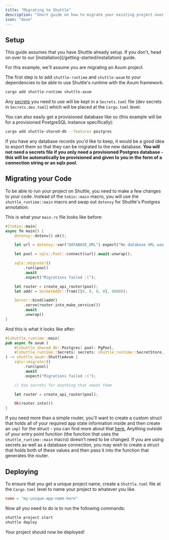 ```yaml
---
title: "Migrating to Shuttle"
description: "Short guide on how to migrate your existing project over to Shuttle"
icon: "dove"
---
```


## Setup

<Note>
    This guide assumes that you have Shuttle already setup.
    If you don't, head on over to our [installation](/getting-started/installation) guide.
</Note>

For this example, we'll assume you are migrating an Axum project.

The first step is to add `shuttle-runtime` and `shuttle-axum` to your dependencies to be able to use Shuttle's runtime with the Axum framework.

```bash
cargo add shuttle-runtime shuttle-axum
```

Any [secrets](/resources/shuttle-secrets) you need to use will be kept in a `Secrets.toml` file (dev secrets in `Secrets.dev.toml`) which will be placed at the `Cargo.toml` level.

You can also easily get a provisioned database like so (this example will be for a provisioned PostgreSQL instance specifically):

```bash
cargo add shuttle-shared-db --features postgres
```

If you have any database records you'd like to keep, it would be a good idea to export them so that they can be migrated to the new database.
**You will not need a secrets file if you only need a provisioned Postgres database - this will be automatically be provisioned and given to you in the form of a connection string or an sqlx pool.**

## Migrating your Code

To be able to run your project on Shuttle, you need to make a few changes to your code.
Instead of the `tokio::main` macro, you will use the `shuttle_runtime::main` macro and swap out `dotenvy` for Shuttle's Postgres annotation:

This is what your `main.rs` file looks like before:

```rust main.rs
#[tokio::main]
async fn main() {
    dotenvy::dotenv().ok();

    let url = dotenvy::var("DATABASE_URL").expect("No database URL was set!");

    let pool = sqlx::Pool::connect(&url).await.unwrap();

    sqlx::migrate!()
        .run(&pool)
        .await
        .expect("Migrations failed :(");

    let router = create_api_router(pool);
    let addr = SocketAddr::from(([0, 0, 0, 0], 8000));

    Server::bind(&addr)
        .serve(router.into_make_service())
        .await
        .unwrap()
}
```

And this is what it looks like after:

```rust main.rs
#[shuttle_runtime::main]
pub async fn axum (
    #[shuttle_shared_db::Postgres] pool: PgPool,
    #[shuttle_runtime::Secrets] secrets: shuttle_runtime::SecretStore,
) -> shuttle_axum::ShuttleAxum {
    sqlx::migrate!()
        .run(&pool)
        .await
        .expect("Migrations failed :(");

    // Use secrets for anything that needs them

    let router = create_api_router(pool);

    Ok(router.into())
}
```

If you need more than a simple router, you'll want to create a custom struct that holds all of your required app state information inside and then create an `impl` for the struct - you can find more about that [here.](https://docs.shuttle.dev/tutorials/custom-service) Anything outside of your entry point function (the function that uses the `shuttle_runtime::main` macro) doesn't need to be changed. If you are using secrets as well as a database connection, you may wish to create a struct that holds both of these values and then pass it into the function that generates the router.

## Deploying

To ensure that you get a unique project name, create a `Shuttle.toml` file at the `Cargo.toml` level to name your project to whatever you like.

```toml
name = "my-unique-app-name-here"
```

Now all you need to do is to run the following commands:

```bash
shuttle project start
shuttle deploy
```

Your project should now be deployed!

